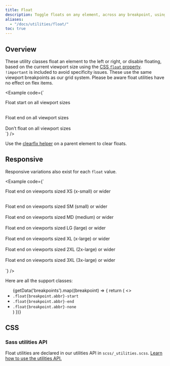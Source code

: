```yaml
---
title: Float
description: Toggle floats on any element, across any breakpoint, using our responsive float utilities.
aliases:
  - "/docs/utilities/float/"
toc: true
---
```



## Overview

These utility classes float an element to the left or right, or disable floating, based on the current viewport size using the [CSS `float` property](https://developer.mozilla.org/en-US/docs/Web/CSS/float). `!important` is included to avoid specificity issues. These use the same viewport breakpoints as our grid system. Please be aware float utilities have no effect on flex items.

<Example code={`<div class="float-start">Float start on all viewport sizes</div><br />
  <div class="float-end">Float end on all viewport sizes</div><br />
  <div class="float-none">Don’t float on all viewport sizes</div>`} />

Use the [clearfix helper]([[docsref:/utilities/clearfix]]) on a parent element to clear floats.

## Responsive

Responsive variations also exist for each `float` value.

<Example code={`<div class="float-xs-end">Float end on viewports sized XS (x-small) or wider</div><br />
  <div class="float-sm-end">Float end on viewports sized SM (small) or wider</div><br />
  <div class="float-md-end">Float end on viewports sized MD (medium) or wider</div><br />
  <div class="float-lg-end">Float end on viewports sized LG (large) or wider</div><br />
  <div class="float-xl-end">Float end on viewports sized XL (x-large) or wider</div><br />
  <div class="float-2xl-end">Float end on viewports sized 2XL (2x-large) or wider</div><br />
  <div class="float-3xl-end">Float end on viewports sized 3XL (3x-large) or wider</div><br />`} />

Here are all the support classes:

<ul>
  {getData('breakpoints').map((breakpoint) => {
    return (
      <>
        <li><code>.float{breakpoint.abbr}-start</code></li>
        <li><code>.float{breakpoint.abbr}-end</code></li>
        <li><code>.float{breakpoint.abbr}-none</code></li>
      </>
    )
  })}
</ul>

## CSS

### Sass utilities API

Float utilities are declared in our utilities API in `scss/_utilities.scss`. [Learn how to use the utilities API.]([[docsref:/utilities/api#using-the-api]])

<ScssDocs name="utils-float" file="scss/_utilities.scss" />

